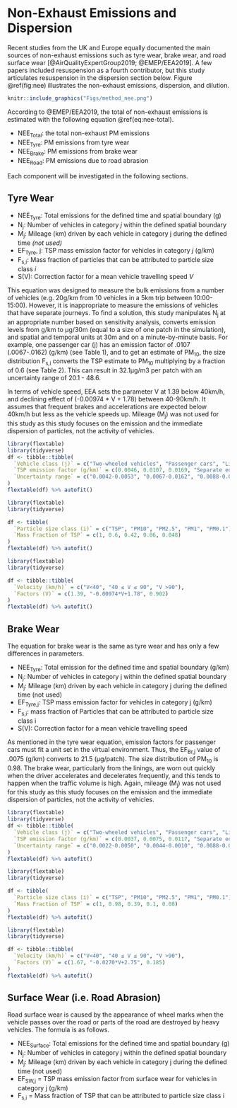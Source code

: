 # Non-Exhaust Emissions and Dispersion

Recent studies from the UK and Europe equally documented the main sources of non-exhaust emissions such as tyre wear, brake wear, and road surface wear [@AirQualityExpertGroup2019; @EMEP/EEA2019]. A few papers included resuspension as a fourth contributor, but this study articulates resuspension in the dispersion section below. Figure \@ref(fig:nee) illustrates the non-exhaust emissions, dispersion, and dilution.

```r
knitr::include_graphics("Figs/method_nee.png")
```

According to @EMEP/EEA2019, the total of non-exhaust emissions is estimated with the following equation \@ref(eq:nee-total).

\begin{equation}
(\#eq:nee-total)
NEE_{total}=NEE_{Tyre}+NEE_{Brake}+NEE_{Road}
\end{equation}

* NEE~Total~: the total non-exhaust PM emissions
* NEE~Tyre~: PM emissions from tyre wear
* NEE~Brake~: PM emissions from brake wear
* NEE~Road~: PM emissions due to road abrasion

Each component will be investigated in the following sections.

## Tyre Wear

\begin{equation}
  NEE_{Tyre}=\sum_{i=1}^{n}N_j \times M_j \times EF_{Tyre,j} \times F_{s,i} \times S(V)
  (\#eq:nee_tyre)
\end{equation}

- NEE~Tyre~: Total emissions for the defined time and spatial boundary (g)
- N~j~: Number of vehicles in category _j_ within the defined spatial boundary
- M~j~: Mileage (km) driven by each vehicle in category j during the defined time _(not used)_
- EF~Tyre~, j: TSP mass emission factor for vehicles in category _j_ (g/km)
- F~s,i~: Mass fraction of particles that can be attributed to particle size class _i_
- S(V): Correction factor for a mean vehicle travelling speed _V_

This equation was designed to measure the bulk emissions from a number of vehicles (e.g. 20g/km from 10 vehicles in a 5km trip between 10:00-15:00). However, it is inappropriate to measure the emissions of vehicles that have separate journeys. To find a solution, this study manipulates N~j~ at an appropriate number based on sensitivity analysis, converts emission levels from g/km to µg/30m (equal to a size of one patch in the simulation), and spatial and temporal units at 30m and on a minute-by-minute basis. For example, one passenger car (j) has an emission factor of .0107 (.0067-.0162) (g/km) (see Table 1), and to get an estimate of PM~10~, the size distribution F~s,i~ converts the TSP estimate to PM~10~ multiplying by a fraction of 0.6 (see Table 2). This can result in 32.1µg/m3 per patch with an uncertainty range of 20.1 - 48.6.


In terms of vehicle speed, EEA sets the parameter V at 1.39 below 40km/h, and declining effect of (-0.00974 * V + 1.78) between 40-90km/h. It assumes that frequent brakes and accelerations are expected below 40km/h but less as the vehicle speeds up. Mileage (M~j~) was not used for this study as this study focuses on the emission and the immediate dispersion of particles, not the activity of vehicles. 

```r
library(flextable)
library(tidyverse)
df <- tibble::tibble(
  `Vehicle class (j)` = c("Two-wheeled vehicles", "Passenger cars", "Light-duty trucks", "Heavy-duty vehicles"),
  `TSP emission factor (g/km)` = c(0.0046, 0.0107, 0.0169, "Separate equation"),
  `Uncertainty range` = c("0.0042-0.0053", "0.0067-0.0162", "0.0088-0.0217", "0.0227-0.0898")
)
flextable(df) %>% autofit()
```


```r
library(flextable)
library(tidyverse)

df <- tibble(
  `Particle size class (i)` = c("TSP", "PM10", "PM2.5", "PM1", "PM0.1"),
  `Mass Fraction of TSP` = c(1, 0.6, 0.42, 0.06, 0.048)
)
flextable(df) %>% autofit()
```

```r
library(flextable)
library(tidyverse)

df <- tibble::tibble(
  `Velocity (km/h)` = c("V<40", "40 ≤ V ≤ 90", "V >90"),
  `Factors (V)` = c(1.39, "-0.00974*V+1.78", 0.902)
)
flextable(df) %>% autofit()
```


## Brake Wear
The equation for brake wear is the same as tyre wear and has only a few differences in parameters.

\begin{equation} 
  NEE_{Brake}=\sum_{i=1}^{n}N_j \times M_j \times EF_{Brake,j} \times F_{s,i} \times S(V)
  (\#eq:brake-wear)
\end{equation} 

* NEE~Tyre~: Total emission for the defined time and spatial boundary (g/km)
* N~j~: Number of vehicles in category j within the defined spatial boundary
* M~j~: Mileage (km) driven by each vehicle in category j during the defined time (not used)
* EF~Tyre,j~: TSP mass emission factor for vehicles in category j (g/km)
* F~s,i~: mass fraction of Particles that can be attributed to particle size class i
* S(V): Correction factor for a mean vehicle travelling speed \textit{V}


As mentioned in the tyre wear equation, emission factors for passenger cars must fit a unit set in the virtual environment. Thus, the EF~Br,j~ value of .0075 (g/km) converts to 21.5 (µg/patch). The size distribution of PM~10~ is 0.98. The brake wear, particularly from the linings, are worn out quickly when the driver accelerates and decelerates frequently, and this tends to happen when the traffic volume is high. Again, mileage (M~j~) was not used for this study as this study focuses on the emission and the immediate dispersion of particles, not the activity of vehicles.


```r
library(flextable)
library(tidyverse)
df <- tibble::tibble(
  `Vehicle class (j)` = c("Two-wheeled vehicles", "Passenger cars", "Light-duty trucks", "Heavy-duty vehicles"),
  `TSP emission factor (g/km)` = c(0.0037, 0.0075, 0.0117, "Separate equation"),
  `Uncertainty range` = c("0.0022-0.0050", "0.0044-0.0010", "0.0088-0.0145", "0.0235-0.0420")
)
flextable(df) %>% autofit()
```


```r
library(flextable)
library(tidyverse)

df <- tibble(
  `Particle size class (i)` = c("TSP", "PM10", "PM2.5", "PM1", "PM0.1"),
  `Mass Fraction of TSP` = c(1, 0.98, 0.39, 0.1, 0.08)
)
flextable(df) %>% autofit()
```

```r
library(flextable)
library(tidyverse)

df <- tibble::tibble(
  `Velocity (km/h)` = c("V<40", "40 ≤ V ≤ 90", "V >90"),
  `Factors (V)` = c(1.67, "-0.0270*V+2.75", 0.185)
)
flextable(df) %>% autofit()
```


## Surface Wear (i.e. Road Abrasion)

Road surface wear is caused by the appearance of wheel marks when the vehicle passes over the road or parts of the road are destroyed by heavy vehicles. The formula is as follows.


\begin{equation}
   NEE_{Surface}=\sum_{i=1}^{n}N_j \times M_j \times EF_{SW,j}
   (\#eq:nee_surface)
\end{equation}

*	NEE~Surface~: Total emissions for the defined time and spatial boundary (g)
*	N~j~: Number of vehicles in category j within the defined spatial boundary
*	M~j~: Mileage (km) driven by each vehicle in category j during the defined time (not used)
*	EF~SW,j~ = TSP mass emission factor from surface wear for vehicles in category j (g/km)
*	F~s,i~ = Mass fraction of TSP that can be attributed to particle size class i

